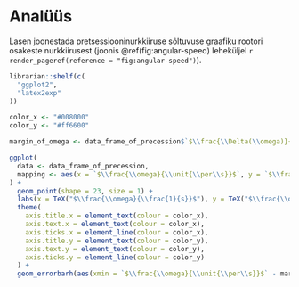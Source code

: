 \onecolumn

# Analüüs

Lasen joonestada pretsessiooninurkkiiruse sõltuvuse graafiku rootori osakeste nurkkiirusest (joonis \@ref(fig:angular-speed) leheküljel `r render_pageref(reference = "fig:angular-speed")`).

```r
librarian::shelf(c(
  "ggplot2",
  "latex2exp"
))

color_x <- "#008000"
color_y <- "#ff6600"                                                                                                                         

margin_of_omega <- data_frame_of_precession$`$\\frac{\\Delta(\\omega)}{\\unit{\\per\\s}}$` / 2         # 8

ggplot(
  data <- data_frame_of_precession,
  mapping <- aes(x = `$\\frac{\\omega}{\\unit{\\per\\s}}$`, y = `$\\frac{\\omega_\\text{P}}{\\unit{\\per\\s}}$`)
) +
  geom_point(shape = 23, size = 1) +
  labs(x = TeX("$\\frac{\\omega}{\\frac{1}{s}}$"), y = TeX("$\\frac{\\omega_P}{\\frac{1}{s}}$")) +
  theme(
    axis.title.x = element_text(colour = color_x),
    axis.text.x = element_text(colour = color_x),
    axis.ticks.x = element_line(colour = color_x),
    axis.title.y = element_text(colour = color_y),
    axis.text.y = element_text(colour = color_y),
    axis.ticks.y = element_line(colour = color_y)
  ) +
  geom_errorbarh(aes(xmin = `$\\frac{\\omega}{\\unit{\\per\\s}}$` - margin_of_omega, xmax = `$\\frac{\\omega}{\\unit{\\per\\s}}$` + margin_of_omega, y = `$\\frac{\\omega_\\text{P}}{\\unit{\\per\\s}}$`), color = color_x)

```
    
\twocolumn
